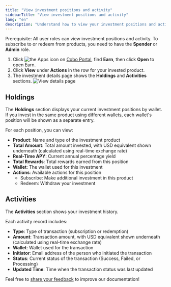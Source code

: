 ```yaml
---
title: "View investment positions and activity"
sidebarTitle: "View investment positions and activity"
lang: "en"
description: "Understand how to view your investment positions and activity via Cobo Portal, ensuring transparency in your investment operations."
---
```


<Note>Prerequisite: All user roles can view investment positions and activity. To subscribe to or redeem from products, you need to have the **Spender** or **Admin** role.</Note>

1. Click <img src="/en/images/common/icon_apps.svg" className="icon" alt="the Apps icon"/> on [Cobo Portal](https://portal.cobo.com/login), find **Earn**, then click **Open** to open Earn.
2. Click **View** under **Actions** in the row for your invested product.
3. The investment details page shows the **Holdings** and **Activities** sections.
    <img src="/en/images/portal-apps/earn/earn_view.png" className="screenshot_full_screen" alt="View details page"/>

## Holdings

The **Holdings** section displays your current investment positions by wallet. If you invest in the same product using different wallets, each wallet's position will be shown as a separate entry.

For each position, you can view:
- **Product**: Name and type of the investment product
- **Total Amount**: Total amount invested, with USD equivalent shown underneath (calculated using real-time exchange rate)
- **Real-Time APY**: Current annual percentage yield
- **Total Rewards**: Total rewards earned from this position
- **Wallet**: The wallet used for this investment
- **Actions**: Available actions for this position
  - Subscribe: Make additional investment in this product
  - Redeem: Withdraw your investment

## Activities

The **Activities** section shows your investment history. 

Each activity record includes:
- **Type**: Type of transaction (subscription or redemption)
- **Amount**: Transaction amount, with USD equivalent shown underneath (calculated using real-time exchange rate)
- **Wallet**: Wallet used for the transaction
- **Initiator**: Email address of the person who initiated the transaction
- **Status**: Current status of the transaction (Success, Failed, or Processing)
- **Updated Time**: Time when the transaction status was last updated

<Tip>Feel free to [share your feedback](https://forms.zohopublic.com/cobo/form/DocumentFeedbackForm/formperma/QvLOhxJv1_JMsJ-1dleZ8Itb_7rzN-LtgvsDdxosoVI?referrername=manuals) to improve our documentation!</Tip>
